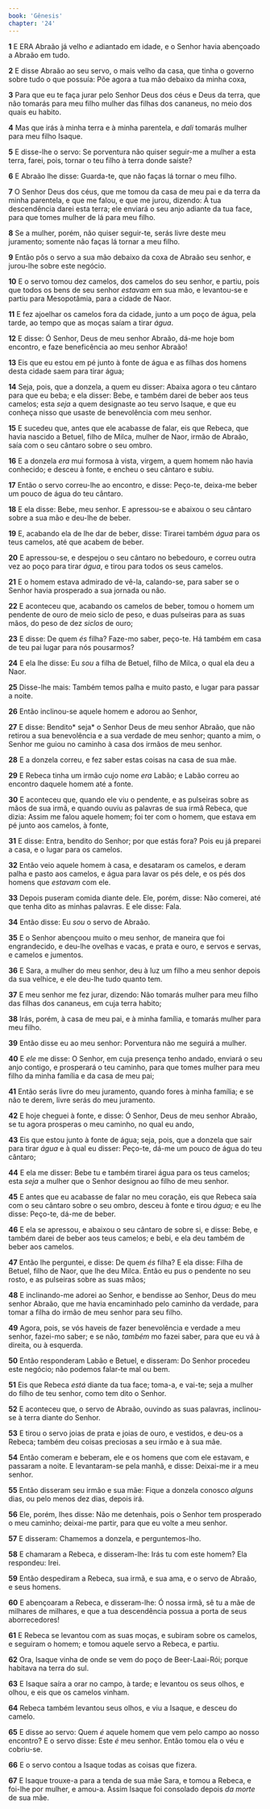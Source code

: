 ```yaml
---
book: 'Gênesis'
chapter: '24'
---
```


**1** E ERA Abraão já velho _e_ adiantado em idade, e o Senhor havia abençoado a Abraão em tudo.

**2** E disse Abraão ao seu servo, o mais velho da casa, que tinha o governo sobre tudo o que possuía: Põe agora a tua mão debaixo da minha coxa,

**3** Para que eu te faça jurar pelo Senhor Deus dos céus e Deus da terra, que não tomarás para meu filho mulher das filhas dos cananeus, no meio dos quais eu habito.

**4** Mas que irás à minha terra e à minha parentela, e _dali_ tomarás mulher para meu filho Isaque.

**5** E disse-lhe o servo: Se porventura não quiser seguir-me a mulher a esta terra, farei, pois, tornar o teu filho à terra donde saíste?

**6** E Abraão lhe disse: Guarda-te, que não faças lá tornar o meu filho.

**7** O Senhor Deus dos céus, que me tomou da casa de meu pai e da terra da minha parentela, e que me falou, e que me jurou, dizendo: À tua descendência darei esta terra; ele enviará o seu anjo adiante da tua face, para que tomes mulher de lá para meu filho.

**8** Se a mulher, porém, não quiser seguir-te, serás livre deste meu juramento; somente não faças lá tornar a meu filho.

**9** Então pôs o servo a sua mão debaixo da coxa de Abraão seu senhor, e jurou-lhe sobre este negócio.

**10** E o servo tomou dez camelos, dos camelos do seu senhor, e partiu, pois que todos os bens de seu senhor _estavam_ em sua mão, e levantou-se e partiu para Mesopotâmia, para a cidade de Naor.

**11** E fez ajoelhar os camelos fora da cidade, junto a um poço de água, pela tarde, ao tempo que as moças saíam a tirar _água_.

**12** E disse: Ó Senhor, Deus de meu senhor Abraão, dá-me hoje bom encontro, e faze beneficência ao meu senhor Abraão!

**13** Eis que eu estou em pé junto à fonte de água e as filhas dos homens desta cidade saem para tirar água;

**14** Seja, pois, que a donzela, a quem eu disser: Abaixa agora o teu cântaro para que eu beba; e ela disser: Bebe, e também darei de beber aos teus camelos; esta _seja_ a quem designaste ao teu servo Isaque, e que eu conheça nisso que usaste de benevolência com meu senhor.

**15** E sucedeu que, antes que ele acabasse de falar, eis que Rebeca, que havia nascido a Betuel, filho de Milca, mulher de Naor, irmão de Abraão, saía com o seu cântaro sobre o seu ombro.

**16** E a donzela _era_ mui formosa à vista, virgem, a quem homem não havia conhecido; e desceu à fonte, e encheu o seu cântaro e subiu.

**17** Então o servo correu-lhe ao encontro, e disse: Peço-te, deixa-me beber um pouco de água do teu cântaro.

**18** E ela disse: Bebe, meu senhor. E apressou-se e abaixou o seu cântaro sobre a sua mão e deu-lhe de beber.

**19** E, acabando ela de lhe dar de beber, disse: Tirarei também _água_ para os teus camelos, até que acabem de beber.

**20** E apressou-se, e despejou o seu cântaro no bebedouro, e correu outra vez ao poço para tirar _água_, e tirou para todos os seus camelos.

**21** E o homem estava admirado de vê-la, calando-se, para saber se o Senhor havia prosperado a sua jornada ou não.

**22** E aconteceu que, acabando os camelos de beber, tomou o homem um pendente de ouro de meio siclo de peso, e duas pulseiras para as suas mãos, do peso de dez _siclos_ de ouro;

**23** E disse: De quem _és_ filha? Faze-mo saber, peço-te. Há também em casa de teu pai lugar para nós pousarmos?

**24** E ela lhe disse: Eu _sou_ a filha de Betuel, filho de Milca, o qual ela deu a Naor.

**25** Disse-lhe mais: Também temos palha e muito pasto, e lugar para passar a noite.

**26** Então inclinou-se aquele homem e adorou ao Senhor,

**27** E disse: Bendito* seja* o Senhor Deus de meu senhor Abraão, que não retirou a sua benevolência e a sua verdade de meu senhor; quanto a mim, o Senhor me guiou no caminho à casa dos irmãos de meu senhor.

**28** E a donzela correu, e fez saber estas coisas na casa de sua mãe.

**29** E Rebeca tinha um irmão cujo nome _era_ Labão; e Labão correu ao encontro daquele homem até a fonte.

**30** E aconteceu que, quando ele viu o pendente, e as pulseiras sobre as mãos de sua irmã, e quando ouviu as palavras de sua irmã Rebeca, que dizia: Assim me falou aquele homem; foi ter com o homem, que estava em pé junto aos camelos, à fonte,

**31** E disse: Entra, bendito do Senhor; por que estás fora? Pois eu já preparei a casa, e o lugar para os camelos.

**32** Então veio aquele homem à casa, e desataram os camelos, e deram palha e pasto aos camelos, e água para lavar os pés dele, e os pés dos homens que _estavam_ com ele.

**33** Depois puseram comida diante dele. Ele, porém, disse: Não comerei, até que tenha dito as minhas palavras. E ele disse: Fala.

**34** Então disse: Eu _sou_ o servo de Abraão.

**35** E o Senhor abençoou muito o meu senhor, de maneira que foi engrandecido, e deu-lhe ovelhas e vacas, e prata e ouro, e servos e servas, e camelos e jumentos.

**36** E Sara, a mulher do meu senhor, deu à luz um filho a meu senhor depois da sua velhice, e ele deu-lhe tudo quanto tem.

**37** E meu senhor me fez jurar, dizendo: Não tomarás mulher para meu filho das filhas dos cananeus, em cuja terra habito;

**38** Irás, porém, à casa de meu pai, e à minha família, e tomarás mulher para meu filho.

**39** Então disse eu ao meu senhor: Porventura não me seguirá a mulher.

**40** E _ele_ me disse: O Senhor, em cuja presença tenho andado, enviará o seu anjo contigo, e prosperará o teu caminho, para que tomes mulher para meu filho da minha família e da casa de meu pai;

**41** Então serás livre do meu juramento, quando fores à minha família; e se não te derem, livre serás do meu juramento.

**42** E hoje cheguei à fonte, e disse: Ó Senhor, Deus de meu senhor Abraão, se tu agora prosperas o meu caminho, no qual eu ando,

**43** Eis que estou junto à fonte de água; seja, pois, que a donzela que sair para tirar _água_ e à qual eu disser: Peço-te, dá-me um pouco de água do teu cântaro;

**44** E ela me disser: Bebe tu e também tirarei água para os teus camelos; esta _seja_ a mulher que o Senhor designou ao filho de meu senhor.

**45** E antes que eu acabasse de falar no meu coração, eis que Rebeca saía com o seu cântaro sobre o seu ombro, desceu à fonte e tirou _água;_ e eu lhe disse: Peço-te, dá-me de beber.

**46** E ela se apressou, e abaixou o seu cântaro de sobre si, e disse: Bebe, e também darei de beber aos teus camelos; e bebi, e ela deu também de beber aos camelos.

**47** Então lhe perguntei, e disse: De quem _és_ filha? E ela disse: Filha de Betuel, filho de Naor, que lhe deu Milca. Então eu pus o pendente no seu rosto, e as pulseiras sobre as suas mãos;

**48** E inclinando-me adorei ao Senhor, e bendisse ao Senhor, Deus do meu senhor Abraão, que me havia encaminhado pelo caminho da verdade, para tomar a filha do irmão de meu senhor para seu filho.

**49** Agora, pois, se vós haveis de fazer benevolência e verdade a meu senhor, fazei-mo saber; e se não, _também_ mo fazei saber, para que eu vá à direita, ou à esquerda.

**50** Então responderam Labão e Betuel, e disseram: Do Senhor procedeu este negócio; não podemos falar-te mal ou bem.

**51** Eis que Rebeca _está_ diante da tua face; toma-a, e vai-te; seja a mulher do filho de teu senhor, como tem dito o Senhor.

**52** E aconteceu que, o servo de Abraão, ouvindo as suas palavras, inclinou-se à terra diante do Senhor.

**53** E tirou o servo joias de prata e joias de ouro, e vestidos, e deu-os a Rebeca; também deu coisas preciosas a seu irmão e à sua mãe.

**54** Então comeram e beberam, ele e os homens que com ele estavam, e passaram a noite. E levantaram-se pela manhã, e disse: Deixai-me ir a meu senhor.

**55** Então disseram seu irmão e sua mãe: Fique a donzela conosco _alguns_ dias, ou pelo menos dez dias, depois irá.

**56** Ele, porém, lhes disse: Não me detenhais, pois o Senhor tem prosperado o meu caminho; deixai-me partir, para que eu volte a meu senhor.

**57** E disseram: Chamemos a donzela, e perguntemos-lho.

**58** E chamaram a Rebeca, e disseram-lhe: Irás tu com este homem? Ela respondeu: Irei.

**59** Então despediram a Rebeca, sua irmã, e sua ama, e o servo de Abraão, e seus homens.

**60** E abençoaram a Rebeca, e disseram-lhe: Ó nossa irmã, sê tu a mãe de milhares de milhares, e que a tua descendência possua a porta de seus aborrecedores!

**61** E Rebeca se levantou com as suas moças, e subiram sobre os camelos, e seguiram o homem; e tomou aquele servo a Rebeca, e partiu.

**62** Ora, Isaque vinha de onde se vem do poço de Beer-Laai-Rói; porque habitava na terra do sul.

**63** E Isaque saíra a orar no campo, à tarde; e levantou os seus olhos, e olhou, e eis que os camelos vinham.

**64** Rebeca também levantou seus olhos, e viu a Isaque, e desceu do camelo.

**65** E disse ao servo: Quem _é_ aquele homem que vem pelo campo ao nosso encontro? E o servo disse: Este _é_ meu senhor. Então tomou ela o véu e cobriu-se.

**66** E o servo contou a Isaque todas as coisas que fizera.

**67** E Isaque trouxe-a para a tenda de sua mãe Sara, e tomou a Rebeca, e foi-lhe por mulher, e amou-a. Assim Isaque foi consolado depois _da morte_ de sua mãe.
